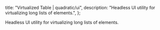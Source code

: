 
  title: "Virtualized Table | quadratic/ui",
  description: "Headless UI utility for virtualizing long lists of elements.",
};

<Title>Virtualized Table</Title>
<Description>Headless UI utility for virtualizing long lists of elements.</Description>
<ComponentPreview id="dataTable" />